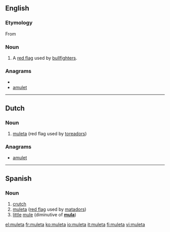==English==

===Etymology===
From {{etyl|es}}

===Noun===
{{en-noun}}

# {{bullfighting}} A [[red flag]] used by [[bullfighter]]s. 

===Anagrams===
* {{alphagram|aelmtu}}
* [[amulet#English|amulet]]

----

==Dutch==
{{wikipedia|lang=nl}}

===Noun===
{{nl-noun|g1=f|g2=m|muleta's|*}}
# [[#English|muleta]] (red flag used by [[toreador]]s)

===Anagrams===
* [[amulet#Dutch|amulet]]

----

==Spanish==

===Noun===
{{es-noun-f}}

# [[crutch]]
# [[muleta#English|muleta]] ([[red flag]] used by [[matador]]s)
# [[little]] [[mule]] (diminutive of '''[[mula#Spanish|mula]]''')

[[el:muleta]]
[[fr:muleta]]
[[ko:muleta]]
[[io:muleta]]
[[it:muleta]]
[[fi:muleta]]
[[vi:muleta]]